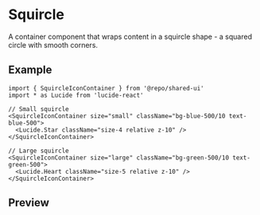 
<Meta of={Stories} />

# Squircle

A container component that wraps content in a squircle shape - a squared circle with smooth corners.

## Example

```tsx
import { SquircleIconContainer } from '@repo/shared-ui'
import * as Lucide from 'lucide-react'

// Small squircle
<SquircleIconContainer size="small" className="bg-blue-500/10 text-blue-500">
  <Lucide.Star className="size-4 relative z-10" />
</SquircleIconContainer>

// Large squircle
<SquircleIconContainer size="large" className="bg-green-500/10 text-green-500">
  <Lucide.Heart className="size-5 relative z-10" />
</SquircleIconContainer>
```

## Preview

<Primary />
